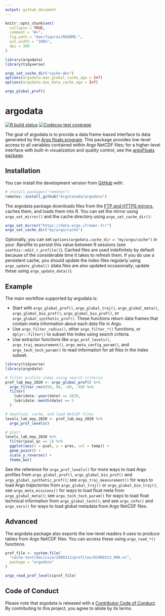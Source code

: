 ```yaml
---
output: github_document
---
```


<!-- README.md is generated from README.Rmd. Please edit that file -->

```r
knitr::opts_chunk$set(
  collapse = TRUE,
  comment = "#>",
  fig.path = "man/figures/README-",
  out.width = "100%",
  dpi = 300
)

library(argodata)
library(tidyverse)

argo_set_cache_dir("cache-dev")
options(argodata.max_global_cache_age = Inf)
options(argodata.max_data_cache_age = Inf)

argo_global_prof()
```

# argodata

<!-- badges: start -->
[![R build status](https://github.com/ArgoCanada/argodata/workflows/R-CMD-check/badge.svg)](https://github.com/ArgoCanada/argodata/actions)
[![Codecov test coverage](https://codecov.io/gh/ArgoCanada/argodata/branch/master/graph/badge.svg)](https://codecov.io/gh/ArgoCanada/argodata?branch=master)
<!-- badges: end -->

The goal of argodata is to provide a data frame-based interface to data generated by the [Argo floats program](https://argo.ucsd.edu). This package provides low-level access to all variables contained within Argo NetCDF files; for a higher-level interface with built-in visualization and quality control, see the [argoFloats package](https://github.com/ArgoCanada/argoFloats).

## Installation

You can install the development version from [GitHub](https://github.com/) with:

``` r
# install.packages("remotes")
remotes::install_github("ArgoCanada/argodata")
```

The argodata package downloads files from the [FTP and HTTPS mirrors](http://www.argodatamgt.org/Access-to-data/Access-via-FTP-or-HTTPS-on-GDAC), caches them, and loads them into R. You can set the mirror using `argo_set_mirror()` and the cache directory using `argo_set_cache_dir()`:

```r
argo_set_mirror("https://data-argo.ifremer.fr/")
argo_set_cache_dir("my/argo/cache")
```

Optionally, you can set `options(argodata.cache_dir = "my/argo/cache")` in your .Rprofile to persist this value between R sessions (see `usethis::edit_r_profile()`). Cached files are used indefinitely by default because of the considerable time it takes to refresh them. If you do use a persistent cache, you should update the index files regularly using `argo_update_global()` (data files are also updated occasionally; update these using `argo_update_data()`).

## Example

The main workflow supported by argodata is:

- Start with `argo_global_prof()`, `argo_global_traj()`, `argo_global_meta()`, `argo_global_bio_prof()`, `argo_global_bio_prof()`, or `argo_global_synthetic_prof()`. These functions return data frames that contain meta information about each data file in Argo.
- Use `argo_filter_radius()`, other `argo_filter_*()` functions, or `dplyr::filter()` to subset the index using search criteria.
- Use extractor functions like `argo_prof_levels()`, `argo_traj_measurement()`, `argo_meta_config_param()`, and `argo_tech_tech_param()` to read information for all files in the index subset.

```r
library(tidyverse)
library(argodata)

# filter profile index using search criteria
prof_lab_may_2020 <- argo_global_prof() %>%
  argo_filter_rect(50, 60, -60, -50) %>% 
  filter(
    lubridate::year(date) == 2020, 
    lubridate::month(date) == 5
  )

# download, cache, and load NetCDF files
levels_lab_may_2020 <- prof_lab_may_2020 %>% 
  argo_prof_levels()

# plot!
levels_lab_may_2020 %>% 
  filter(psal_qc == 1) %>% 
  ggplot(aes(x = psal, y = pres, col = temp)) +
  geom_point() +
  scale_y_reverse() +
  theme_bw()
```

See the reference for `argo_prof_levels()` for more ways to load Argo profiles from `argo_global_prof()`, `argo_global_bio_prof()` and `argo_global_synthetic_prof()`; see `argo_traj_measurement()` for ways to load Argo trajectories from `argo_global_traj()` or `argo_global_bio_traj()`; see `argo_meta_missions()` for ways to load float meta from `argo_global_meta()`; see `argo_tech_tech_param()` for ways to load float technical information from `argo_global_tech()`; and see `argo_info()` and `argo_vars()` for ways to load global metadata from Argo NetCDF files.

## Advanced

The argodata package also exports the low-level readers it uses to produce tables from Argo NetCDF files. You can access these using `argo_read_*()` functions.

```r
prof_file <- system.file(
  "cache-test/dac/csio/2900313/profiles/D2900313_000.nc",
  package = "argodata"
)

argo_read_prof_levels(prof_file)
```

## Code of Conduct
  
Please note that argodata is released with a [Contributor Code of Conduct](https://contributor-covenant.org/version/2/0/CODE_OF_CONDUCT.html). By contributing to this project, you agree to abide by its terms.
